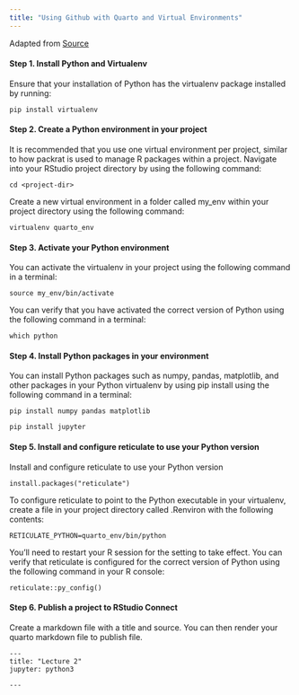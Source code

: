 ```yaml
---
title: "Using Github with Quarto and Virtual Environments"
---
```


Adapted from [Source](https://support.posit.co/hc/en-us/articles/360023654474-Installing-and-Configuring-Python-with-RStudio)

#### Step 1. Install Python and Virtualenv

Ensure that your installation of Python has the virtualenv package installed by running:

    pip install virtualenv

#### Step 2. Create a Python environment in your project

It is recommended that you use one virtual environment per project, similar to how packrat is used to manage R packages within a project. Navigate into your RStudio project directory by using the following command:

    cd <project-dir>

Create a new virtual environment in a folder called my_env within your project directory using the following command:

    virtualenv quarto_env

#### Step 3. Activate your Python environment

You can activate the virtualenv in your project using the following command in a terminal:

    source my_env/bin/activate

You can verify that you have activated the correct version of Python using the following command in a terminal:

    which python

#### Step 4. Install Python packages in your environment

You can install Python packages such as numpy, pandas, matplotlib, and other packages in your Python virtualenv by using pip install using the following command in a terminal:

    pip install numpy pandas matplotlib

    pip install jupyter

#### Step 5. Install and configure reticulate to use your Python version

Install and configure reticulate to use your Python version

    install.packages("reticulate")

To configure reticulate to point to the Python executable in your virtualenv, create a file in your project directory called .Renviron with the following contents:

    RETICULATE_PYTHON=quarto_env/bin/python

You'll need to restart your R session for the setting to take effect. You can verify that reticulate is configured for the correct version of Python using the following command in your R console:

    reticulate::py_config()

#### Step 6. Publish a project to RStudio Connect

Create a markdown file with a title and source. You can then render your quarto markdown file to publish file.

    ---
    title: "Lecture 2"
    jupyter: python3

    ---
